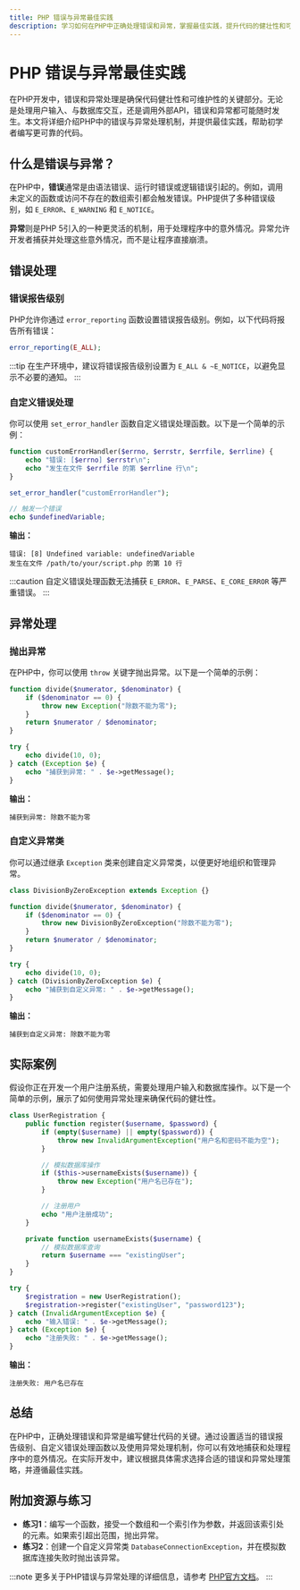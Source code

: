 ```yaml
---
title: PHP 错误与异常最佳实践
description: 学习如何在PHP中正确处理错误和异常，掌握最佳实践，提升代码的健壮性和可维护性。
---
```


# PHP 错误与异常最佳实践

在PHP开发中，错误和异常处理是确保代码健壮性和可维护性的关键部分。无论是处理用户输入、与数据库交互，还是调用外部API，错误和异常都可能随时发生。本文将详细介绍PHP中的错误与异常处理机制，并提供最佳实践，帮助初学者编写更可靠的代码。

## 什么是错误与异常？

在PHP中，**错误**通常是由语法错误、运行时错误或逻辑错误引起的。例如，调用未定义的函数或访问不存在的数组索引都会触发错误。PHP提供了多种错误级别，如 `E_ERROR`、`E_WARNING` 和 `E_NOTICE`。

**异常**则是PHP 5引入的一种更灵活的机制，用于处理程序中的意外情况。异常允许开发者捕获并处理这些意外情况，而不是让程序直接崩溃。

## 错误处理

### 错误报告级别

PHP允许你通过 `error_reporting` 函数设置错误报告级别。例如，以下代码将报告所有错误：

```php
error_reporting(E_ALL);
```

:::tip
在生产环境中，建议将错误报告级别设置为 `E_ALL & ~E_NOTICE`，以避免显示不必要的通知。
:::

### 自定义错误处理

你可以使用 `set_error_handler` 函数自定义错误处理函数。以下是一个简单的示例：

```php
function customErrorHandler($errno, $errstr, $errfile, $errline) {
    echo "错误: [$errno] $errstr\n";
    echo "发生在文件 $errfile 的第 $errline 行\n";
}

set_error_handler("customErrorHandler");

// 触发一个错误
echo $undefinedVariable;
```

**输出：**
```
错误: [8] Undefined variable: undefinedVariable
发生在文件 /path/to/your/script.php 的第 10 行
```

:::caution
自定义错误处理函数无法捕获 `E_ERROR`、`E_PARSE`、`E_CORE_ERROR` 等严重错误。
:::

## 异常处理

### 抛出异常

在PHP中，你可以使用 `throw` 关键字抛出异常。以下是一个简单的示例：

```php
function divide($numerator, $denominator) {
    if ($denominator == 0) {
        throw new Exception("除数不能为零");
    }
    return $numerator / $denominator;
}

try {
    echo divide(10, 0);
} catch (Exception $e) {
    echo "捕获到异常: " . $e->getMessage();
}
```

**输出：**
```
捕获到异常: 除数不能为零
```

### 自定义异常类

你可以通过继承 `Exception` 类来创建自定义异常类，以便更好地组织和管理异常。

```php
class DivisionByZeroException extends Exception {}

function divide($numerator, $denominator) {
    if ($denominator == 0) {
        throw new DivisionByZeroException("除数不能为零");
    }
    return $numerator / $denominator;
}

try {
    echo divide(10, 0);
} catch (DivisionByZeroException $e) {
    echo "捕获到自定义异常: " . $e->getMessage();
}
```

**输出：**
```
捕获到自定义异常: 除数不能为零
```

## 实际案例

假设你正在开发一个用户注册系统，需要处理用户输入和数据库操作。以下是一个简单的示例，展示了如何使用异常处理来确保代码的健壮性。

```php
class UserRegistration {
    public function register($username, $password) {
        if (empty($username) || empty($password)) {
            throw new InvalidArgumentException("用户名和密码不能为空");
        }

        // 模拟数据库操作
        if ($this->usernameExists($username)) {
            throw new Exception("用户名已存在");
        }

        // 注册用户
        echo "用户注册成功";
    }

    private function usernameExists($username) {
        // 模拟数据库查询
        return $username === "existingUser";
    }
}

try {
    $registration = new UserRegistration();
    $registration->register("existingUser", "password123");
} catch (InvalidArgumentException $e) {
    echo "输入错误: " . $e->getMessage();
} catch (Exception $e) {
    echo "注册失败: " . $e->getMessage();
}
```

**输出：**
```
注册失败: 用户名已存在
```

## 总结

在PHP中，正确处理错误和异常是编写健壮代码的关键。通过设置适当的错误报告级别、自定义错误处理函数以及使用异常处理机制，你可以有效地捕获和处理程序中的意外情况。在实际开发中，建议根据具体需求选择合适的错误和异常处理策略，并遵循最佳实践。

## 附加资源与练习

- **练习1**：编写一个函数，接受一个数组和一个索引作为参数，并返回该索引处的元素。如果索引超出范围，抛出异常。
- **练习2**：创建一个自定义异常类 `DatabaseConnectionException`，并在模拟数据库连接失败时抛出该异常。

:::note
更多关于PHP错误与异常处理的详细信息，请参考 [PHP官方文档](https://www.php.net/manual/en/language.exceptions.php)。
:::